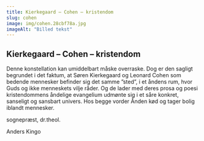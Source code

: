 ```yaml
---
title: Kierkegaard – Cohen – kristendom
slug: cohen
image: img/cohen.28cbf78a.jpg
imageAlt: "Billed tekst"
---
```


## Kierkegaard – Cohen – kristendom

Denne konstellation kan umiddelbart måske overraske. Dog er den sagligt begrundet i det faktum, at Søren Kierkegaard og Leonard Cohen som bedende mennesker befinder sig det samme ”sted”, i et åndens rum, hvor Guds og ikke menneskets vilje råder. Og de lader med deres prosa og poesi kristendommens åndelige evangelium udmønte sig i et såre konkret, sanseligt og sansbart univers. Hos begge vorder Ånden kød og tager bolig iblandt mennesker.

sognepræst, dr.theol.

Anders Kingo
